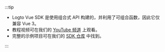 :::tip

- Logto Vue SDK 是使用组合式 API 构建的，并利用了可组合函数，因此它仅兼容 Vue 3。
- 教程视频可在我们的 [YouTube 频道](https://youtu.be/cAfsQrsGQqA) 上观看。
- 完整的示例项目可在我们的 [SDK 仓库](https://github.com/logto-io/js/tree/master/packages/vue-sample) 中找到。

:::
